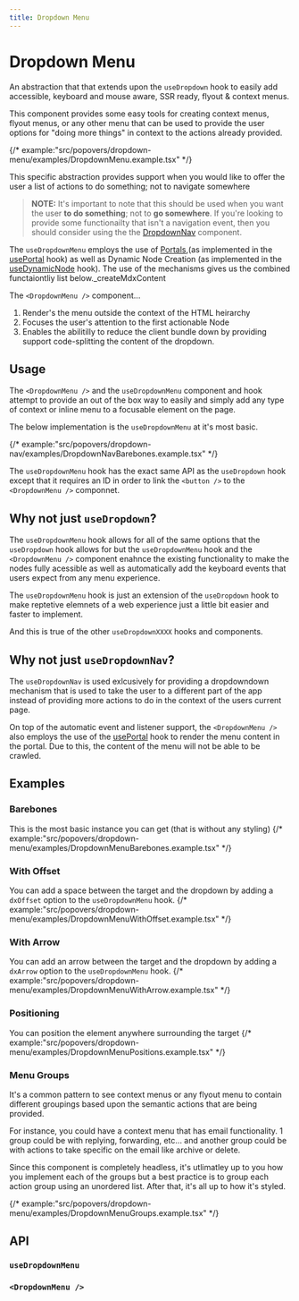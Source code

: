 ```yaml
---
title: Dropdown Menu
---
```


# Dropdown Menu

An abstraction that that extends upon the `useDropdown` hook to easily
add accessible, keyboard and mouse aware, SSR ready, flyout & context menus.

This component provides some easy tools for creating context menus, flyout menus,
or any other menu that can be used to provide the user options for "doing more things"
in context to the actions already provided.

{/* example:"src/popovers/dropdown-menu/examples/DropdownMenu.example.tsx" */}

This specific abstraction provides support when you would like to offer the user a list of actions to do something; not
to navigate somewhere

> **NOTE:** It's important to note that this should be used when you want the user **to do something**; not to **go somewhere**.
> If you're looking to provide some functionailty that isn't a navigation event, then you should consider using the
> the [DropdownNav](./components.popovers.dropdown-nav.mdx) component.

The `useDropdownMenu` employs the use of [Portals](https://react.dev/reference/react-dom/createPortal),(as implemented in
the [usePortal](./hooks.usePortal.mdx) hook) as well as Dynamic Node Creation (as implemented in the [useDynamicNode](./hooks.useDynamicNode.mdx)
hook). The use of the mechanisms gives us the combined functaiontliy list below.\_createMdxContent

The `<DropdownMenu />` component...

1. Render's the menu outside the context of the HTML heirarchy
2. Focuses the user's attention to the first actionable Node
3. Enables the abilitilly to reduce the client bundle down by providing support code-splitting the content of the dropdown.

## Usage

The `<DropdownMenu />` and the `useDropdownMenu` component and hook attempt to provide
an out of the box way to easily and simply add any type of context or inline menu to a
focusable element on the page.

The below implementation is the `useDropdownMenu` at it's most basic.

{/* example:"src/popovers/dropdown-nav/examples/DropdownNavBarebones.example.tsx" */}

The `useDropdownMenu` hook has the exact same API as the `useDropdown` hook except that it
requires an ID in order to link the `<button />` to the `<DropdownMenu />` componnet.

## Why not just `useDropdown`?

The `useDropdownMenu` hook allows for all of the same options that the `useDropdown` hook allows for
but the `useDropdownMenu` hook and the `<DropdownMenu />` component enahnce the existing functionality
to make the nodes fully acessible as well as automatically add the keyboard events that users expect
from any menu experience.

The `useDropdownMenu` hook is just an extension of the `useDropdown` hook to make reptetive elemnets of
a web experience just a little bit easier and faster to implement.

And this is true of the other `useDropdownXXXX` hooks and components.

## Why not just `useDropdownNav`?

The `useDropdownNav` is used exlcusively for providing a dropdowndown mechanism that is used to take
the user to a different part of the app instead of providing more actions to do in the context of the
users current page.

On top of the automatic event and listener support, the `<DropdownMenu />` also employs the use of the [usePortal](./hooks.usePortal.mdx)
hook to render the menu content in the portal. Due to this, the content of the menu will not be able to be
crawled.

## Examples

### Barebones

This is the most basic instance you can get (that is without any styling)
{/* example:"src/popovers/dropdown-menu/examples/DropdownMenuBarebones.example.tsx" */}

### With Offset

You can add a space between the target and the dropdown by adding a `dxOffset` option to the
`useDropdownMenu` hook.
{/* example:"src/popovers/dropdown-menu/examples/DropdownMenuWithOffset.example.tsx" */}

### With Arrow

You can add an arrow between the target and the dropdown by adding a `dxArrow` option to the
`useDropdownMenu` hook.
{/* example:"src/popovers/dropdown-menu/examples/DropdownMenuWithArrow.example.tsx" */}

### Positioning

You can position the element anywhere surrounding the target
{/* example:"src/popovers/dropdown-menu/examples/DropdownMenuPositions.example.tsx" */}

### Menu Groups

It's a common pattern to see context menus or any flyout menu to contain different groupings
based upon the semantic actions that are being provided.

For instance, you could have a context menu that has email functionality. 1 group could be with
replying, forwarding, etc... and another group could be with actions to take specific on the email
like archive or delete.

Since this component is completely headless, it's utlimatley up to you how you implement each of the
groups but a best practice is to group each action group using an unordered list. After that, it's all
up to how it's styled.

{/* example:"src/popovers/dropdown-menu/examples/DropdownMenuGroups.example.tsx" */}

## API

### `useDropdownMenu`

### `<DropdownMenu />`
